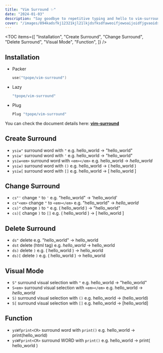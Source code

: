 ```yaml
---
title: "Vim Surround ✨"
date: "2024-01-03"
description: "Say goodbye to repetitive typing and hello to vim-surround, the ultimate tool for efficient text manipulation in Vim! ✨"
cover: "/images/894kadsfkj12321kjl21lkjdsfksdfaweoifjewoaijoidfjgvaoids.png"
---
```


<TOC 
   items={[
      "Installation", 
      "Create Surround",
      "Change Surround",
      "Delete Surround",
      "Visual Mode", "Function",
   ]} />


## Installation
- Packer 
	```lua
   use("tpope/vim-surround")
   ```

- Lazy
	```lua
	"tpope/vim-surround"
   ```
	
- Plug
	```lua
	Plug "tpope/vim-surround"
   ```
	
You can check the document details here:
**[vim-surround](https://github.com/tpope/vim-surround "vim-surround")**

## Create Surround
  -  `ysiw"` surround word with `"`
      e.g. hello_world -> "hello_world"
   - `ysiw'` surround word with `'`
      e.g. hello_world -> "hello_world"
   - `ysiw<em>` surround word with `<em></em>`
      e.g. hello_world -> <em>hello_world</em>
   - `ysiw)`  surround word with `()`
      e.g. hello_world -> ( hello_world )
   - `ysiw[`  surround word with `[]`
      e.g. hello_world -> [ hello_world ]

## Change Surround
   - `cs"'` change `"` to `'`
      e.g. "hello_world" -> 'hello_world'
   - `cs"<em>` change `"` to `<em></em>`
      e.g. "hello_world" -> <em>hello_world</em>
   - `cs)"` change `)` to `"`
      e.g. ( hello_world ) -> "hello_world"
   - `cs)[` change `)` to `[]`
      e.g. ( hello_world ) -> [ hello_world ] 

## Delete Surround
   - `ds"` delete
      e.g. "hello_world" -> hello_world
   - `dst` delete (html tag)
      e.g. <em>hello_world</em> -> hello_world
   - `ds)` delete `)`
      e.g. ( hello_world ) -> hello_world
   - `ds)[` delete `)`
      e.g. ( hello_world ) -> hello_world

## Visual Mode
   - `S"` surround visual selection with `"`
      e.g. hello_world -> "hello_world"
   - `S<em>` surround visual selection with `<em></em>`
      e.g. hello_world -> <em>hello_world</em>
   - `S)` surround visual selection with `()`
      e.g. hello_world -> (hello_world)
   - `S[` surround visual selection with `[]`
      e.g. hello_world -> [hello_world] 

## Function
   - `ysWfprint<CR>` surround word with `print()`
      e.g. hello_world -> print(hello_world)
   - `ysWFprint<CR>` surround WORD with `print()`
      e.g. hello_world -> print( hello_world )
